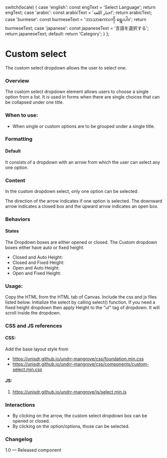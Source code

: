 
  switch(locale) {
    case 'english': const engText = 'Select Language'; return engText;
    case 'arabic': const arabicText = 'اختار اللغة'; return arabicText;
    case 'burmese': const burmeseText = 'ဘာသာစကားကို ရွေးပါ။'; return burmeseText;
    case 'japanese': const japaneseText = '言語を選択する'; return japaneseText;
    default: return 'Category';
  }
};

<Meta of={CustomSelectStories} />

# Custom select

The custom select dropdown allows the user to select one.

### Overview

The custom select dropdown element allows users to choose a single option from a list. It is used in forms when there are single choices that can be collapsed under one title.

### When to use:

* When single or custom options are to be grouped under a single title.

### Formatting

#### Default

It consists of a dropdown with an arrow from which the user can select any one option.

### Content

In the custom dropdown select, only one option can be selected.

The direction of the arrow indicates if one option is selected. The downward arrow indicates a closed box and the upward arrow indicates an open box.

### Behaviors

#### States

The Dropdown boxes are either opened or closed.
The Custom dropdown boxes either have auto or fixed height.

* Closed and Auto Height:
* Closed and Fixed Height:
* Open and Auto Height:
* Open and Fixed Height:

<Canvas>
  <Story of={CustomSelectStories.Select} />
</Canvas>

### Usage:

Copy the HTML from the HTML tab of Canvas.
Include the css and js files listed below.
Initialize the select by calling select() function.
If you need a fixed height dropdown then apply Height to the "ul" tag of dropdown. It will scroll inside the dropdown.

### CSS and JS references

#### CSS:

Add the base layout style from

* https://unisdr.github.io/undrr-mangrove/css/foundation.min.css
* https://unisdr.github.io/undrr-mangrove/css/components/custom-select.min.css

#### JS:

1. https://unisdr.github.io/undrr-mangrove/js/select.min.js

### Interactions

* By clicking on the arrow, the custom select dropdown box can be opened or closed.
* By clicking on the option/options, those can be selected.

### Changelog

1.0 — Released component
